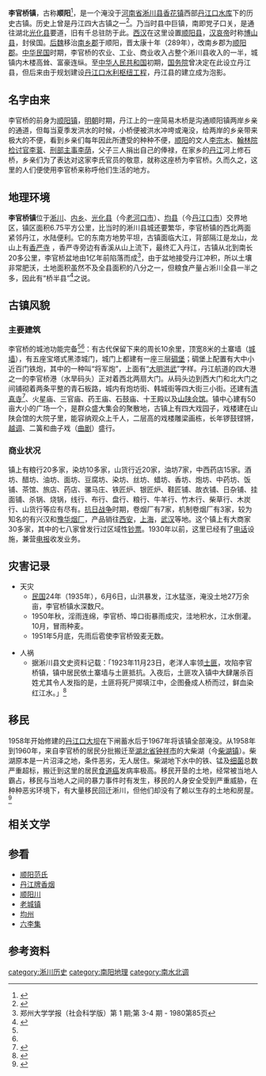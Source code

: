 {{Infobox Settlement
<!-- Basic info  ---------------->
|name = 李官桥
|settlement_type = 镇 
|motto = 
<!-- images and maps ----------->
|image_skyline = 
|imagesize = 
|image_caption = 
|image_flag = 
|flag_size = 
|image_seal = 
|seal_size = 
|pushpin_map =henan<!-- name of a location map as per Template:Location_map -->
|pushpin_label_position = <!-- position of the pushpin label: left, right, top, bottom, none -->
|pushpin_map_caption = 
|pushpin_mapsize =
<!-- Location ------------------>
|subdivision_type = 国家
|subdivision_name = [[中国|中国]]
|subdivision_type1 = 上级单位
|subdivision_name1 = [[淅川县|淅川县]]
|subdivision_type2 = 
|subdivision_name2 = 
<!-- Politics ----------------->
|established_title =  
|established_date = 
|founder = 
|named_for =[[六李集|李宗木]]、[[李蓘|李蓘]]、[[李荫|李荫]]
<!-- General information --------------->
|coor_pinpoint = <!-- can be used to specify exactly where/what the coordinates refer to -->
|coordinates_type = region:AT_type:city(150)
|coordinates_display = inline,title
|latd =32  |latm =44  |lats =5.80  |latNS = N  
|longd =111  |longm =33  |longs = 8.82 |longEW = E 
}}
'''李官桥镇'''，古称'''顺阳'''<ref>{{cite web|url=http://www.china.com.cn/chinese/feature/561315.htm|title=“网上河南行”之南阳淅川篇（二）：弃家舍园调水情|publisher=中国网|access-date=2010-02-22|archive-date=2016-03-05|archive-url=https://web.archive.org/web/20160305032249/http://www.china.com.cn/chinese/feature/561315.htm|dead-url=no}}</ref>，是一个淹没于[[河南省|河南省]][[淅川县|淅川县]][[香花镇|香花镇]]西部[[丹江口水库|丹江口水库]]下的历史古镇。历史上曾是丹江四大古镇之一<ref  name="李官桥">{{cite web|url=http://www.nsbd.gov.cn/zx/zj/2007rwfm/3/20071204/200711160073.htm|title=纵舟丹湖觅顺阳|publisher=国务院南水北调工程建设委员会办公室|date=2007年11月16日}}</ref>。乃当时县中巨镇，南即党子口关，是通往湖北[[光化县|光化县]]要道，旧有千总驻防于此。[[西汉|西汉]]在这里设置[[顺阳县|顺阳县]]，[[汉哀帝|汉哀帝]]时称[[博山县|博山县]]，封侯国。[[后魏|后魏]]移治[[南乡郡|南乡郡]]于顺阳，晋太康十年（289年），改南乡郡为[[顺阳郡|顺阳郡]]。[[中华民国|中华民国]]时期，李官桥的农业、工业、商业收入占整个淅川县收入的一半，城镇内木楼高耸、富豪连纵。至[[中华人民共和国|中华人民共和国]]初期，[[中华人民共和国国务院|国务院]]曾决定在此设立丹江县，但后来由于规划建设[[丹江口水利枢纽工程|丹江口水利枢纽工程]]，丹江县的建立成为泡影。

==名字由来==
李官桥的前身为[[顺阳县|顺阳镇]]，[[明朝|明朝]]时期，丹江上的一座简易木桥是沟通顺阳镇两岸乡亲的通道，但每当夏季发洪水的时候，小桥便被洪水冲垮或淹没，给两岸的乡亲带来极大的不便，看到乡亲们每年因此所遭受的种种不便，[[顺阳|顺阳]]的文人[[六李集|李宗木]]、[[翰林院|翰林院]][[检讨|检讨官]][[李蓘|李蓘]]、[[刑部|刑部]][[主事|主事]][[李荫|李荫]]，父子三人捐出自己的俸禄，在家乡的[[丹江|丹江]]河上修石桥，乡亲们为了表达对这家李氏官员的敬意，就称这座桥为李官桥。久而久之，这里的人们便使用李官桥来称呼他们生活的地方。

==地理环境==

'''李官桥镇'''位于[[淅川|淅川]]、[[内乡|内乡]]、[[光化县|光化县]]（今[[老河口市|老河口市]]）、[[均县|均县]]（今[[丹江口市|丹江口市]]）交界地区，镇区面积6.75平方公里，比当时的淅川县城还要繁华，李官桥镇的西北两面紧邻丹江，水陆便利。它的东南方地势平坦，古镇面临大江，背部隔江是龙山，龙山上有[[香严寺_(淅川县)|香严寺]] ，香严寺旁边有香溪从山上流下，最终汇入丹江，古镇从北到南长20多公里，李官桥盆地由1亿年前陷落而成<ref>郑州大学学报（社会科学版）第 1 期;第 3-4 期 - 1980第85页</ref>，由于盆地接受丹江冲积，所以土壤非常肥沃，土地面积虽然不及全县面积的八分之一，但粮食产量占淅川全县一半之多，因此有“桥半县”<ref name="桥半县">{{cite web|url=http://www.zxtv.com.cn/E_ReadNews.asp?NewsID=131|title=《移民大柴湖》第一集：告别家园|publisher=钟祥电视台|date=2010年4月16日|deadurl=yes|archiveurl=https://web.archive.org/web/20110522160657/http://www.zxtv.com.cn/E_ReadNews.asp?NewsID=131|archivedate=2011年5月22日|access-date=2011年6月22日}}</ref>之说。

==古镇风貌==
===主要建筑===
{{李官桥镇示意图}}
李官桥的城池功能完备<ref name="桥半县"/><ref  name="李官桥"/>：有古代保留下来的周长10余里，顶宽8米的土寨墙（[[城墙|城墙]]），有五座宝塔式黑漆城门，城门上都建有一座三层[[碉堡|碉堡]]；碉堡上配置有大中小近百门铁炮，其中的一种叫“将军炮”，上面有“[[明朝|大明]][[洪武|洪武]]”字样。丹江航道的四大港之一的李官桥港（水旱码头）正对着西北两扇大门。从码头边到西大门和北大门之间铺砌着两条平整的青石板路，城内有炮坊街、韩城街等四大街三小街。还建有[[清真寺|清真寺]]<ref>{{cite web|url=http://www.nyzj.org/show.asp?newsid=556|title=南阳市各区县105座清真寺情况简介|publisher=南阳市民族宗教局|date=2009-07-20}}{{dead link|date=2018年1月 |bot=InternetArchiveBot |fix-attempted=yes }}</ref>、火星庙、三官庙、药王庙、石鼓庙、十王殿以及[[山陕会馆|山陕会馆]]。镇中心建有50亩大小的广场一个，是群众盛大集会的聚散地，古镇上有四大戏园子，戏楼建在山陕会馆的大院子里，能容纳观众上千人，二层高的戏楼雕梁画栋，长年锣鼓铿锵，[[越调|越调]]、二簧和曲子戏（[[曲剧|曲剧]]）盛行。

===商业状况===
镇上有粮行20多家，染坊10多家，山货行近20家，油坊7家，中西药店15家。酒坊、醋坊、油坊、面坊、豆腐坊、染坊、丝坊、蜡坊、香坊、炮坊、中药坊、饭铺、茶馆、旅店、药店、骡马庄、铁匠炉、银匠炉、鞋匠铺、故衣铺、日杂铺、挂面铺、杀锅、烧锅，线行、布行、盘行、粮行、牛羊行、竹木行、柴草行、木炭行、山货行等应有尽有。[[抗日战争|抗日战争]]时期，卷烟厂有7家，机制卷烟厂有3家，较为知名的有兴汉和[[丹江牌香烟_(淅川县)|豫华烟厂]]，产品销往[[西安|西安]]，[[上海|上海]]，[[武汉|武汉]]等地。这个镇上有大商家30多家，其中的七八家曾发行过区域性[[钞票|钞票]]。1930年以前，这里已经有了[[电话|电话]]设施，兼营[[电报|电报]]收发业务。

==灾害记录==
*天灾
**[[中華民國|民国]]24年（1935年），6月6日，山洪暴发，江水猛涨，淹没土地27万余亩，李官桥镇水深数尺。
**1950年秋，淫雨连绵，李官桥、埠口街暴雨成灾，洼地积水，江水倒灌。10月，冒雨种麦。
**1951年5月底，先雨后雹使李官桥毁麦无数。

*人祸
**据淅川县文史资料记载：「1923年11月23日，老洋人率领[[土匪|土匪]]，攻陷李官桥镇，镇中居民依土寨墙与土匪抵抗。入夜后，土匪攻入镇中大肆屠杀百姓尤其令人发指的是，土匪将死尸掷填江中，企图叠成人桥而过，鲜血染红江水。」<ref>{{cite web|url=http://lywb.lyd.com.cn/html/2009-02/20/content_479423.htm|title=豫西土匪探秘系列——惊人杀戮篇|publisher=洛阳晚报|date=2009年2月20日|access-date=2010年2月23日|archive-date=2009年3月2日|archive-url=https://web.archive.org/web/20090302021429/http://lywb.lyd.com.cn/html/2009-02/20/content_479423.htm|dead-url=no}}</ref>

==移民==
{{main|淅川移民}}
1958年开始修建的[[丹江口大坝|丹江口大坝]]在下闸蓄水后于1967年将该镇全部淹没。从1958年到1960年，来自李官桥的居民分批搬迁至[[湖北省|湖北省]][[钟祥市|钟祥市]]的大柴湖（今[[柴湖镇|柴湖镇]]）。柴湖原本是一片沼泽之地，条件恶劣，无人居住。柴湖地下水中的铁、锰及[[细菌|细菌]]总数严重超标，搬迁到这里的居民[[食道癌|食道癌]]发病率极高。移民开垦的土地，经常被当地人霸占，移民与当地人之间的暴力事件时有发生，移民的人身安全受到严重威胁，在种种恶劣环境下，有大量移民回迁淅川，但他们却没有了赖以生存的土地和房屋。<ref>{{cite web|url=http://www.cjw.gov.cn/index/newspaper/detail/20090307/112169.asp|title=十万移民的饮水梦|publisher=长江水利网|date=2009年3月7日}}{{dead link|date=2018年1月 |bot=InternetArchiveBot |fix-attempted=yes }}</ref>

==相关文学==
{{cquote|六尺枯藜了此生，顺阳门外看新晴。<br /> 
树连翠筱围春昼，水泛青天入古城。<br />  
梦里偶来那计日，人间多事更闻兵。<br /> 
只应千载溪桥路，欠我媻姗勃窣行。
|《晚步顺阳门外》—[[南宋|南宋]]·[[陈与义|陈与义]]}}

{{cquote|已免均房险，宽平喜[[博山县|博山]]。<br /> 
园林皆掩映，风俗自安閒。<br />  
麻麦三春暮，人烟百里环。<br /> 
吾行半天下，难得此江关。
|《顺阳》—[[北宋|北宋]]·[[张舜民|张舜民]]}}

==参看==
*[[顺阳范氏|顺阳范氏]]
*[[丹江牌香烟_(淅川县)|丹江牌香烟]]
*[[顺阳川|顺阳川]]
*[[老城镇_(淅川县)|老城镇]]
*[[均州|均州]]
*[[六李集|六李集]]

== 参考资料 ==
{{reflist}}

{{淅川县行政区划}}
{{南水北调淅川淹没地}}

[[category:淅川历史|category:淅川历史]]
[[category:南阳地理|category:南阳地理]]
[[category:南水北调|category:南水北调]]